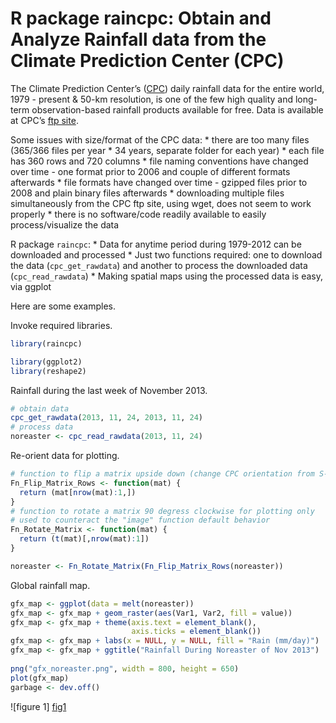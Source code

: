 R package raincpc: Obtain and Analyze Rainfall data from the Climate Prediction Center (CPC)
========================================================

The Climate Prediction Center's ([CPC](www.cpc.ncep.noaa.gov)) daily rainfall data for the entire world, 1979 - present & 50-km resolution, is one of the few high quality and long-term observation-based rainfall products available for free. Data is available at CPC's [ftp site](ftp.cpc.ncep.noaa.gov/precip/CPC_UNI_PRCP/GAUGE_GLB/). 

Some issues with size/format of the CPC data:
* there are too many files (365/366 files per year * 34 years, separate folder for each year)
* each file has 360 rows and 720 columns
* file naming conventions have changed over time - one format prior to 2006 and couple of different formats afterwards
* file formats have changed over time - gzipped files prior to 2008 and plain binary files afterwards
* downloading multiple files simultaneously from the CPC ftp site, using wget, does not seem to work properly
* there is no software/code readily available to easily process/visualize the data

R package `raincpc`:
* Data for anytime period during 1979-2012 can be downloaded and processed
* Just two functions required: one to download the data (`cpc_get_rawdata`) and another to process the downloaded data (`cpc_read_rawdata`)
* Making spatial maps using the processed data is easy, via ggplot

Here are some examples.

Invoke required libraries.

```r
library(raincpc)

library(ggplot2)
library(reshape2)
```

Rainfall during the last week of November 2013.

```r
# obtain data
cpc_get_rawdata(2013, 11, 24, 2013, 11, 24) 
# process data
noreaster <- cpc_read_rawdata(2013, 11, 24) 
```

Re-orient data for plotting.

```r
# function to flip a matrix upside down (change CPC orientation from S-N to N-S)
Fn_Flip_Matrix_Rows <- function(mat) {
  return (mat[nrow(mat):1,])
}
# function to rotate a matrix 90 degress clockwise for plotting only
# used to counteract the "image" function default behavior
Fn_Rotate_Matrix <- function(mat) {
  return (t(mat)[,nrow(mat):1])
}

noreaster <- Fn_Rotate_Matrix(Fn_Flip_Matrix_Rows(noreaster))
```

Global rainfall map.

```r
gfx_map <- ggplot(data = melt(noreaster)) 
gfx_map <- gfx_map + geom_raster(aes(Var1, Var2, fill = value)) 
gfx_map <- gfx_map + theme(axis.text = element_blank(), 
                           axis.ticks = element_blank())
gfx_map <- gfx_map + labs(x = NULL, y = NULL, fill = "Rain (mm/day)")
gfx_map <- gfx_map + ggtitle("Rainfall During Noreaster of Nov 2013")
  
png("gfx_noreaster.png", width = 800, height = 650)
plot(gfx_map)
garbage <- dev.off()
```

![figure 1] [fig1]

[fig1]: gfx_noreaster.png "figure 1" 

